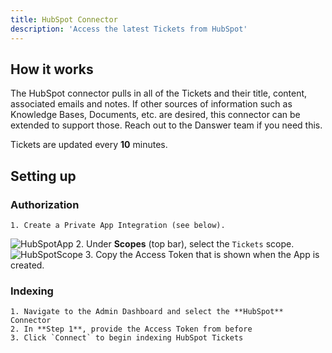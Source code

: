 ```yaml
---
title: HubSpot Connector
description: 'Access the latest Tickets from HubSpot'
---
```


## How it works
The HubSpot connector pulls in all of the Tickets and their title, content, associated emails and notes.
If other sources of information such as Knowledge Bases, Documents, etc. are desired, this connector can
be extended to support those. Reach out to the Danswer team if you need this.

Tickets are updated every **10** minutes.


## Setting up
### Authorization
    1. Create a Private App Integration (see below).
![HubSpotApp](/images/connectors/hubspot/HubSpotApp.png)
    2. Under **Scopes** (top bar), select the `Tickets` scope.
![HubSpotScope](/images/connectors/hubspot/HubSpotScope.png)
    3. Copy the Access Token that is shown when the App is created.

### Indexing
    1. Navigate to the Admin Dashboard and select the **HubSpot** Connector
    2. In **Step 1**, provide the Access Token from before
    3. Click `Connect` to begin indexing HubSpot Tickets
